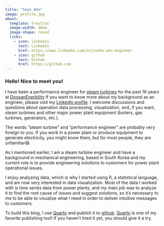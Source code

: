 ```yaml
---
title: "Sean Ahn"
image: profile.jpg
about:
  template: trestles
  image-width: 10em
  image-shape: round
  links:
    - icon: linkedin
      text: LinkedIn
      href: https://www.linkedin.com/in/junho-ahn-engineer
    - icon: github
      text: Github
      href: https://github.com
---
```


### Hello! Nice to meet you!

I have been a performance engineer for [steam turbines](https://en.wikipedia.org/wiki/Steam_turbine) for the past 16 years at [DoosanEnerbility](https://www.doosanenerbility.com/en) If you want to know more about my background as an engineer, please visit my [LinkedIn profile](https://www.linkedin.com/in/junho-ahn-engineer/). I welcome discussions and questions about operation data processing, visualization, and, if you want, steam turbines and other major power plant equipment (boilers, gas turbines, generators, etc.). 

The words "steam turbine" and "performance engineer" are probably very foreign to you. If you work in a power plant or produce equipment to generate electricity, you might know them, but for most people, they are unfamiliar😅. 

As I mentioned earlier, I am a steam turbine engineer and have a background in mechanical engineering, based in South Korea and my current role is to provide engineering solutions to customers for power plant operational issues.   

I enjoy analyzing data, which is why I started using R, a statistical language, and am now very interested in data visualization. 
Most of the data I worked with is time series data from power plants, and my main job was to analyze it to find the root cause of issues and suggest solutions, so it's necessary to me to be able to visualize what I need in order to deliver intuitive messages to customers.

To build this blog, I use [Quarto](https://quarto.org) and publish it to [github](https://github.com).
[Quarto](https://quarto.org) is one of my favorite publishing tool! If you haven't tried it yet, you should give it a try.